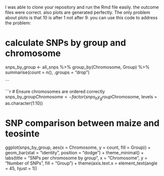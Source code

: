 I was able to clone your repository and run the Rmd file easily.
the outcome files were correct. 
also plots are generated perfectly. The only problem about plots is that 10 is after 1 not after 9.
you can use this code to address the problem:

# calculate SNPs by group and chromosome
snps_by_group <- all_snps %>%
  group_by(Chromosome, Group) %>%
  summarise(count = n(), .groups = "drop")

```

```r
# Ensure chromosomes are ordered correctly
snps_by_group$Chromosome <- factor(snps_by_group$Chromosome, 
                                   levels = as.character(1:10))

# SNP comparison between maize and teosinte
ggplot(snps_by_group, aes(x = Chromosome, y = count, fill = Group)) +
  geom_bar(stat = "identity", position = "dodge") +
  theme_minimal() +
  labs(title = "SNPs per chromosome by group",
       x = "Chromosome",
       y = "Number of SNPs",
       fill = "Group") +
  theme(axis.text.x = element_text(angle = 45, hjust = 1))
